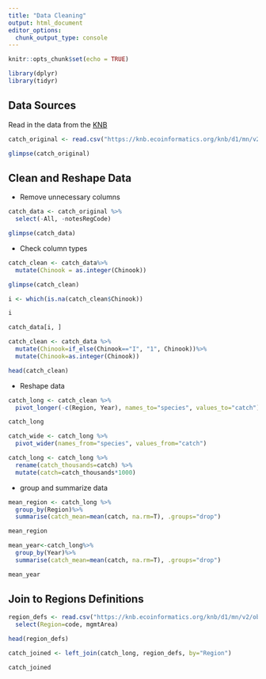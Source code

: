 ```yaml
---
title: "Data Cleaning"
output: html_document
editor_options: 
  chunk_output_type: console
---
```


```r
knitr::opts_chunk$set(echo = TRUE)
```



```r
library(dplyr)
library(tidyr)
```


## Data Sources

Read in the data from the [KNB](https://knb.ecoinformatics.org/view/df35b.304.2)

```r
catch_original <- read.csv("https://knb.ecoinformatics.org/knb/d1/mn/v2/object/df35b.302.1")

glimpse(catch_original)
```

## Clean and Reshape Data

* Remove unnecessary columns

```r
catch_data <- catch_original %>% 
  select(-All, -notesRegCode)

glimpse(catch_data)
```

* Check column types

```r
catch_clean <- catch_data%>%
  mutate(Chinook = as.integer(Chinook))

glimpse(catch_clean)
```


```r
i <- which(is.na(catch_clean$Chinook))

i

catch_data[i, ]
```


```r
catch_clean <- catch_data %>%
  mutate(Chinook=if_else(Chinook=="I", "1", Chinook))%>%
  mutate(Chinook=as.integer(Chinook))

head(catch_clean)
```


* Reshape data 


```r
catch_long <- catch_clean %>%
  pivot_longer(-c(Region, Year), names_to="species", values_to="catch")

catch_long
```


```r
catch_wide <- catch_long %>%
  pivot_wider(names_from="species", values_from="catch")
```


```r
catch_long <- catch_long %>%
  rename(catch_thousands=catch) %>%
  mutate(catch=catch_thousands*1000)
```

* group and summarize data

```r
mean_region <- catch_long %>%
  group_by(Region)%>%
  summarise(catch_mean=mean(catch, na.rm=T), .groups="drop")

mean_region
```

```r
mean_year<-catch_long%>%
  group_by(Year)%>%
  summarise(catch_mean=mean(catch, na.rm=T), .groups="drop")

mean_year
```


## Join to Regions Definitions

```r
region_defs <- read.csv("https://knb.ecoinformatics.org/knb/d1/mn/v2/object/df35b.303.1") %>% 
  select(Region=code, mgmtArea)

head(region_defs)
```


```r
catch_joined <- left_join(catch_long, region_defs, by="Region")

catch_joined
```

